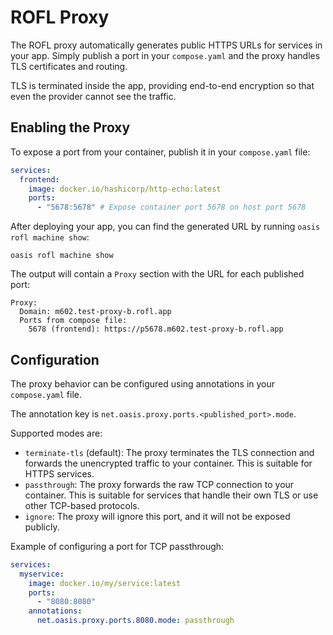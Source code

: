 # ROFL Proxy

The ROFL proxy automatically generates public HTTPS URLs for services in your
app. Simply publish a port in your `compose.yaml` and the proxy handles
TLS certificates and routing.

TLS is terminated inside the app, providing end-to-end encryption so that
even the provider cannot see the traffic.

## Enabling the Proxy

To expose a port from your container, publish it in
your `compose.yaml` file:

```yaml title="compose.yaml"
services:
  frontend:
    image: docker.io/hashicorp/http-echo:latest
    ports:
      - "5678:5678" # Expose container port 5678 on host port 5678
```

After deploying your app, you can find the generated URL by
running `oasis rofl machine show`:

```shell
oasis rofl machine show
```

The output will contain a `Proxy` section with the URL for each published port:

```
Proxy:
  Domain: m602.test-proxy-b.rofl.app
  Ports from compose file:
    5678 (frontend): https://p5678.m602.test-proxy-b.rofl.app
```

## Configuration

The proxy behavior can be configured using annotations in
your `compose.yaml` file.

The annotation key is `net.oasis.proxy.ports.<published_port>.mode`.

Supported modes are:

- `terminate-tls` (default): The proxy terminates the TLS connection and
  forwards the unencrypted traffic to your container.
  This is suitable for HTTPS services.
- `passthrough`: The proxy forwards the raw TCP connection to your container.
  This is suitable for services that handle their own TLS or
  use other TCP-based protocols.
- `ignore`: The proxy will ignore this port, and it will
  not be exposed publicly.

Example of configuring a port for TCP passthrough:

```yaml title="compose.yaml"
services:
  myservice:
    image: docker.io/my/service:latest
    ports:
      - "8080:8080"
    annotations:
      net.oasis.proxy.ports.8080.mode: passthrough
```
